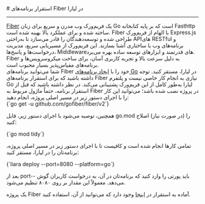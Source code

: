 

<Layout>
<Head>
<title>مستندات استقرار برنامه‌های Fiber - لیارا</title>

<meta property="og:title" content="مستندات خدمات رایانش ابری لیارا" />
<meta property="og:description" content="مستندات نحوه استقرار برنامه‌های Fiber در go در لیارا"  />
<meta property="og:image" content="https://media.liara.ir/logos/liara-poster.jpg" />
</Head>
# استقرار برنامه‌های Fiber در لیارا
<hr className="mb-2" />
<a className="text-[#2196f3] " href="https://gofiber.io/">Fiber</a> یک فریم‌ورک وب مدرن و سریع برای زبان Go است که بر پایه کتابخانه Fasthttp ساخته شده و برای عملکرد بالا بهینه شده است. Fiber با الهام از فریم‌ورک Express.js طراحی شده و توسعه‌دهندگان را قادر می‌سازد تا به‌راحتی APIهای RESTful و برنامه‌های وب با ساختاری آشنا بسازند. این فریم‌ورک از مسیریابی سریع، مدیریت درخواست‌ها و پاسخ‌ها، Middlewareهای قدرتمند و ابزارهای توسعه ساده بهره می‌برد. Fiber به دلیل سرعت بالا و تجربه کاربری آسان، برای ساخت میکروسرویس‌ها و برنامه‌های مقیاس‌پذیر بسیار محبوب است.

<div className='h-2' />
 شما می‌توانید برنامه‌های Fiber خود را با <a href="../../how-tos/create-app" className="text-[#2196f3] ">ایجاد برنامه‌های Go</a> در لیارا، مستقر کنید.
توجه داشته باشید که برای استقرار برنامه‌های Fiber نیازی به انجام کار خاصی نیست و پلتفرم Go لیارا به‌طور کامل از این فریم‌ورک پشتیبانی می‌کند.
در نظر داشته باشید که قبل از استقرار برنامه، حتماً ماژول مربوط به Fiber در پروژه نصب شده باشد؛ می‌توانید این کار را با اجرای دستور زیر در مسیر اصلی پروژه، انجام دهید: 


<div className="h-2" />
<div dir='ltr'>
<Highlight className="bash">
    {`go get -u github.com/gofiber/fiber/v2`}
</Highlight>
</div>
<div className="h-2" />

همچنین، توصیه می‌شود با اجرای دستور زیر، فایل <Important>go.mod</Important> را (در صورت نیاز) اصلاح کنید:
<div className="h-2" />
<div dir='ltr'>
<Highlight className="python">
    {`go mod tidy`}
</Highlight>
</div>
<div className="h-2" />

تمامی کارها انجام شده است و کافیست تا با اجرای دستور زیر در مسیر اصلی پروژه، برنامه‌تان را در لیارا، مستقر کنید:

<div className="h-2" />
<div dir='ltr'>
<Highlight className="bash">
    {`liara deploy --port=8080 --platform=go`}
</Highlight>
</div>
<div className="h-2" />

بعد از <Important>port--</Important> باید پورتی را وارد کنید که برنامه‌تان در آن، به درخواست کاربران گوش می‌دهد. معمولاً این مقدار بر روی ۸۰۸۰ تنظیم می‌شود.

<div className="h-2" />
<Alert variant="success">
<p>
یک پروژه Fiber آماده به استقرار در <a href="https://github.com/liara-cloud/fiber-getting-started" className="text-[#2196f3] ">اینجا</a> وجود دارد که می‌توانید از آن، استفاده کنید.
</p>
</Alert>

</Layout>